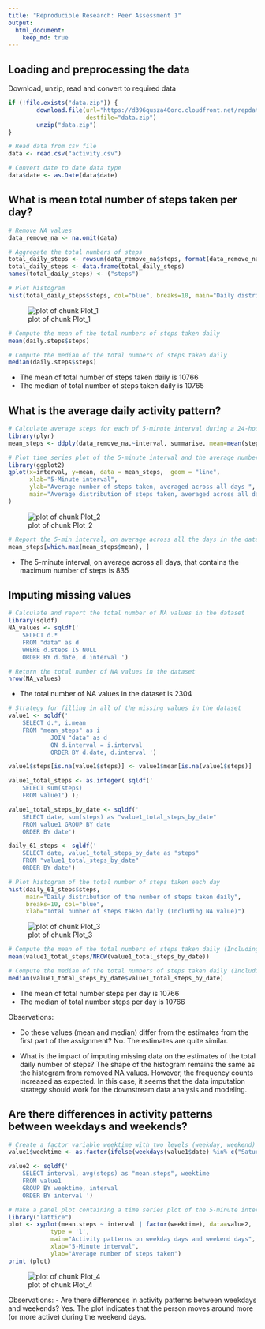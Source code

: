 ```yaml
---
title: "Reproducible Research: Peer Assessment 1"
output: 
  html_document:
    keep_md: true
---
```


## Loading and preprocessing the data

Download, unzip, read and convert to required data

```r
if (!file.exists("data.zip")) {
        download.file(url="https://d396qusza40orc.cloudfront.net/repdata%2Fdata%2Factivity.zip",
                      destfile="data.zip")
        unzip("data.zip")
}

# Read data from csv file
data <- read.csv("activity.csv")

# Convert date to date data type
data$date <- as.Date(data$date)
```

## What is mean total number of steps taken per day?

```r
# Remove NA values
data_remove_na <- na.omit(data) 

# Aggregate the total numbers of steps
total_daily_steps <- rowsum(data_remove_na$steps, format(data_remove_na$date, '%Y-%m-%d')) 
total_daily_steps <- data.frame(total_daily_steps) 
names(total_daily_steps) <- ("steps")

# Plot histogram
hist(total_daily_steps$steps, col="blue", breaks=10, main="Daily distribution of the total number of steps taken daily", xlab="Total number of steps")
````
![plot of chunk Plot_1](figure/Plot_1.png)

```r
# Compute the mean of the total numbers of steps taken daily
mean(daily.steps$steps)

# Compute the median of the total numbers of steps taken daily
median(daily.steps$steps)
```
- The mean of total number of steps taken daily is 10766
- The median of total number of steps taken daily is 10765

## What is the average daily activity pattern?

```r
# Calculate average steps for each of 5-minute interval during a 24-hour period
library(plyr)
mean_steps <- ddply(data_remove_na,~interval, summarise, mean=mean(steps))

# Plot time series plot of the 5-minute interval and the average number of steps taken, averaged across all days
library(ggplot2)
qplot(x=interval, y=mean, data = mean_steps,  geom = "line",
      xlab="5-Minute interval",
      ylab="Average number of steps taken, averaged across all days ",
      main="Average distribution of steps taken, averaged across all days"
)
````

![plot of chunk Plot_2](figure/Plot_2.png)

```r
# Report the 5-min interval, on average across all the days in the dataset, contains the maximum number of steps
mean_steps[which.max(mean_steps$mean), ]
```
- The 5-minute interval, on average across all days, that contains the maximum number of steps is 835

## Imputing missing values

```r
# Calculate and report the total number of NA values in the dataset
library(sqldf)
NA_values <- sqldf(' 
    SELECT d.*            
    FROM "data" as d
    WHERE d.steps IS NULL 
    ORDER BY d.date, d.interval ')

# Return the total number of NA values in the dataset
nrow(NA_values)
```
- The total number of NA values in the dataset is 2304

```r
# Strategy for filling in all of the missing values in the dataset
value1 <- sqldf('  
    SELECT d.*, i.mean
    FROM "mean_steps" as i
            JOIN "data" as d
            ON d.interval = i.interval 
            ORDER BY d.date, d.interval ') 

value1$steps[is.na(value1$steps)] <- value1$mean[is.na(value1$steps)]

value1_total_steps <- as.integer( sqldf(' 
    SELECT sum(steps)  
    FROM value1') );

value1_total_steps_by_date <- sqldf(' 
    SELECT date, sum(steps) as "value1_total_steps_by_date" 
    FROM value1 GROUP BY date 
    ORDER BY date') 

daily_61_steps <- sqldf('   
    SELECT date, value1_total_steps_by_date as "steps"
    FROM "value1_total_steps_by_date"
    ORDER BY date')

# Plot histogram of the total number of steps taken each day
hist(daily_61_steps$steps, 
     main="Daily distribution of the number of steps taken daily",
     breaks=10, col="blue", 
     xlab="Total number of steps taken daily (Including NA value)")
```
![plot of chunk Plot_3](figure/Plot_3.png)

```r
# Compute the mean of the total numbers of steps taken daily (Including NA values)
mean(value1_total_steps/NROW(value1_total_steps_by_date))

# Compute the median of the total numbers of steps taken daily (Including NA values)
median(value1_total_steps_by_date$value1_total_steps_by_date)
```
- The mean of total number steps per day is 10766
- The median of total number steps per day is 10766

Observations:

- Do these values (mean and median) differ from the estimates from the first part of the assignment? No. The estimates are quite similar.

- What is the impact of imputing missing data on the estimates of the total daily number of steps? The shape of the histogram remains the same as the histogram from removed NA values. However, the frequency counts increased as expected. In this case, it seems that the data imputation strategy should work for the downstream data analysis and modeling.

## Are there differences in activity patterns between weekdays and weekends?

```r
# Create a factor variable weektime with two levels (weekday, weekend)
value1$weektime <- as.factor(ifelse(weekdays(value1$date) %in% c("Saturday","Sunday"),"weekend", "weekday"))

value2 <- sqldf('   
    SELECT interval, avg(steps) as "mean.steps", weektime
    FROM value1
    GROUP BY weektime, interval
    ORDER BY interval ')

# Make a panel plot containing a time series plot of the 5-minute interval and the average number of steps taken, averaged across all weekday days or weekend days
library("lattice")
plot <- xyplot(mean.steps ~ interval | factor(weektime), data=value2, 
            type = 'l',
            main="Activity patterns on weekday days and weekend days",
            xlab="5-Minute interval",
            ylab="Average number of steps taken")
print (plot)
```
![plot of chunk Plot_4](figure/Plot_4.png)

Observations:
- Are there differences in activity patterns between weekdays and weekends? Yes. The plot indicates that the person moves around more (or more active) during the weekend days.
